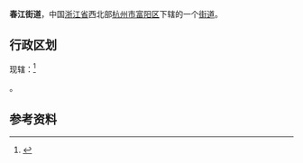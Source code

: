 {{中国乡级行政区
|景观照片文件名       = 
|景观照片描述         = 
}}
'''春江街道'''，中国[[浙江省|浙江省]]西北部[[杭州市|杭州市]][[富阳区|富阳区]]下辖的一个[[街道_(行政区划)|街道]]。	

==行政区划==
现辖：<ref>{{PRC admin/ref sgc|33/01/11/002/000}}</ref>

{{PRC admin/children|33/01/11/002/000}}。

==参考资料==
{{reflist}}

{{PRC admin/navcat|33/01/11/002/000}}